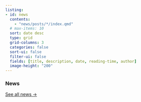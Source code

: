 ```yaml
---
listing:
- id: news
  contents:
    - "news/posts/*/index.qmd"
  # max-items: 10
  sort: date desc
  type: grid
  grid-columns: 3
  categories: false
  sort-ui: false
  filter-ui: false
  fields: [title, description, date, reading-time, author]
  image-height: "200"
---
```


### News

::: {#news}
:::

[See all news &rarr;](news/)

```{=html}
<style>
  /* hide default Quarto grid once JS enhancement is active */
  #listing-news.enhanced-carousel .list.grid.quarto-listing-cols-3 {
    display: none !important;
  }

  #carousel-container {
    width: 100%;
    overflow: hidden;
    position: relative;
  }
  #carousel-container:focus {
    outline: 2px solid #007acc;
    outline-offset: 4px;
  }

  #carousel-track {
    display: flex;
    align-items: stretch; 
    transition: transform 0.7s cubic-bezier(0.25, 1, 0.5, 1);
    will-change: transform;
  }

  #carousel-track > .g-col-1 {
    flex: 0 0 33.3333%;
    padding: 1rem;
    box-sizing: border-box;
    display: block !important;
    min-width: 0;
  }

  /* Tablet/iPad size: 2 columns */
  @media (max-width: 1024px) and (min-width: 769px) {
    #carousel-track > .g-col-1 {
      flex: 0 0 50%;
    }
  }

  @media (max-width: 768px) {
    #carousel-track > .g-col-1 {
      flex: 0 0 100%;
    }
  }

  #carousel-track > .g-col-1 .card {
    background: none;
    box-shadow: none;
    border: none;
  }

  .quarto-listing {
    padding-bottom: 0 !important;
  }

  #carousel-track > .g-col-1 .card.news-item {
    overflow: hidden;
    display: flex;
    flex-direction: column;
  }

  #carousel-track > .g-col-1 .card-body {
    flex-grow: 1;
    overflow: hidden;
    display: flex;
    flex-direction: column;
  }

  #carousel-track > .g-col-1 .card-img-top {
    max-height: 150px;
    object-fit: cover;
  }
  
  #carousel-track .listing-title {
    white-space: nowrap;
    overflow: hidden;
    text-overflow: ellipsis;
  }
    
  #carousel-track .listing-description {
    display: -webkit-box;
    -webkit-box-orient: vertical;
    -webkit-line-clamp: 2;
    overflow: hidden;
    text-overflow: ellipsis;
  }
  
  #carousel-track .card-attribution {
    margin-top: auto;
    padding-top: 1rem;
    display: flex;
    align-items: flex-end;
    gap: 1em;
  }

  #carousel-track .listing-author {
    white-space: nowrap;
    overflow: hidden;
    text-overflow: ellipsis;
    min-width: 0;
  }

  #carousel-track .listing-date {
    white-space: nowrap;
    flex-shrink: 0;
  }

</style>

<script>
  // The script block remains the same. No changes are needed here.
  document.addEventListener('DOMContentLoaded', function () {
    const listing = document.getElementById('listing-news');
    if (!listing) return;

    const originalItems = Array.from(
      listing.querySelectorAll('.list.grid.quarto-listing-cols-3 > .g-col-1')
    );
    const N_original = originalItems.length;

    originalItems.forEach(item => {
      const card = item.querySelector('.card');
      if (card) {
        card.classList.add('news-item');
      }
    });

    function getItemsPerView() {
      const width = window.innerWidth;
      if (width <= 768) {
        return 1;
      } else if (width > 768 && width <= 1024) {
        return 2;
      } else {
        return 3;
      }
    }

    if (N_original <= getItemsPerView()) {
      listing.classList.remove('enhanced-carousel');
      return;
    }

    listing.classList.add('enhanced-carousel');

    let carouselContainer = document.getElementById('carousel-container');
    let carouselTrack = document.getElementById('carousel-track');

    if (!carouselContainer) {
      carouselContainer = document.createElement('div');
      carouselContainer.id = 'carousel-container';
      carouselContainer.setAttribute('role', 'region');
      carouselContainer.setAttribute('aria-live', 'polite');
      carouselContainer.setAttribute('tabindex', '0');

      carouselTrack = document.createElement('div');
      carouselTrack.id = 'carousel-track';
      carouselContainer.appendChild(carouselTrack);
      listing.parentNode.insertBefore(carouselContainer, listing.nextSibling);
    } else {
        while(carouselTrack.firstChild) {
            carouselTrack.removeChild(carouselTrack.firstChild);
        }
    }

    let itemsPerView = getItemsPerView();
    const numClones = Math.max(itemsPerView, 1);

    const clonedItems = [];
    for (let i = 0; i < numClones; i++) {
        const clone = originalItems[i % N_original].cloneNode(true);
        clone.setAttribute('aria-hidden', 'true');
        clonedItems.push(clone);
    }

    originalItems.forEach(i => {
        carouselTrack.appendChild(i);
        i.setAttribute('aria-hidden', 'false');
    });
    clonedItems.forEach(i => carouselTrack.appendChild(i));

    const allItems = [...originalItems, ...clonedItems];

    allItems.forEach(item => {
      const titleElement = item.querySelector('.listing-title');
      if (titleElement) {
        titleElement.setAttribute('title', titleElement.textContent.trim());
      }
    });

    let currentIndex = 0;
    let shiftPercent = 100 / itemsPerView;
    const displayDuration = 2000;
    const transitionDuration = 700;

    function updateSlide(idx, instant = false) {
      if (instant) {
        carouselTrack.style.transition = 'none';
      } else {
        carouselTrack.style.transition = `transform ${transitionDuration / 1000}s cubic-bezier(0.25, 1, 0.5, 1)`;
      }

      carouselTrack.style.transform = `translateX(-${idx * shiftPercent}%)`;

      allItems.forEach((item, i) => {
          if (i >= currentIndex && i < currentIndex + itemsPerView) {
              item.setAttribute('aria-hidden', 'false');
          } else {
              item.setAttribute('aria-hidden', 'true');
          }
      });

      if (!instant && idx >= N_original) {
        setTimeout(() => {
          currentIndex = 0;
          updateSlide(currentIndex, true);
        }, transitionDuration);
      }
    }

    function nextSlide() {
      currentIndex++;
      updateSlide(currentIndex);
    }

    updateSlide(0);

    let intervalId = setInterval(nextSlide, displayDuration);
    ['mouseenter','focusin'].forEach(e =>
      carouselContainer.addEventListener(e, () => clearInterval(intervalId))
    );
    ['mouseleave','focusout'].forEach(e =>
      carouselContainer.addEventListener(e, () => {
        clearInterval(intervalId);
        intervalId = setInterval(nextSlide, displayDuration);
      })
    );
    document.addEventListener('visibilitychange', () => {
      if (document.hidden) clearInterval(intervalId);
      else {
        clearInterval(intervalId);
        intervalId = setInterval(nextSlide, displayDuration);
      }
    });

    let resizeTimeout = null;
    window.addEventListener('resize', () => {
      clearTimeout(resizeTimeout);
      resizeTimeout = setTimeout(() => {
        const newItemsPerView = getItemsPerView();

        if (newItemsPerView !== itemsPerView || N_original <= newItemsPerView) {
            clearInterval(intervalId);
            carouselContainer.remove();
            document.dispatchEvent(new Event('DOMContentLoaded'));
            return;
        }

        itemsPerView = newItemsPerView;
        shiftPercent = 100 / itemsPerView;
        currentIndex = Math.min(currentIndex, N_original - 1);
        updateSlide(currentIndex, true);
      }, 150);
    });
  });
</script>
```